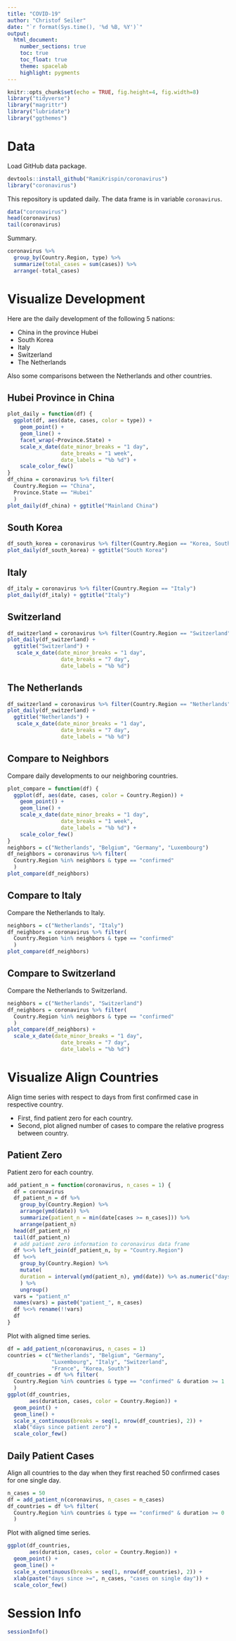 ```yaml
---
title: "COVID-19"
author: "Christof Seiler"
date: "`r format(Sys.time(), '%d %B, %Y')`"
output: 
  html_document:
    number_sections: true
    toc: true
    toc_float: true
    theme: spacelab
    highlight: pygments
---
```


```r
knitr::opts_chunk$set(echo = TRUE, fig.height=4, fig.width=8)
library("tidyverse")
library("magrittr")
library("lubridate")
library("ggthemes")
```

# Data

Load GitHub data package.

```r
devtools::install_github("RamiKrispin/coronavirus")
library("coronavirus")
```

This repository is updated daily. The data frame is in variable `coronavirus`.

```r
data("coronavirus")
head(coronavirus)
tail(coronavirus)
```

Summary.

```r
coronavirus %>% 
  group_by(Country.Region, type) %>%
  summarize(total_cases = sum(cases)) %>%
  arrange(-total_cases)
```

# Visualize Development

Here are the daily development of the following 5 nations:

* China in the province Hubei
* South Korea
* Italy
* Switzerland
* The Netherlands

Also some comparisons between the Netherlands and other countries.

## Hubei Province in China

```r
plot_daily = function(df) {
  ggplot(df, aes(date, cases, color = type)) + 
    geom_point() +
    geom_line() + 
    facet_wrap(~Province.State) + 
    scale_x_date(date_minor_breaks = "1 day", 
                 date_breaks = "1 week", 
                 date_labels = "%b %d") + 
    scale_color_few()
}
df_china = coronavirus %>% filter(
  Country.Region == "China",
  Province.State == "Hubei"
  )
plot_daily(df_china) + ggtitle("Mainland China")
```

## South Korea

```r
df_south_korea = coronavirus %>% filter(Country.Region == "Korea, South")
plot_daily(df_south_korea) + ggtitle("South Korea")
```

## Italy

```r
df_italy = coronavirus %>% filter(Country.Region == "Italy")
plot_daily(df_italy) + ggtitle("Italy")
```

## Switzerland

```r
df_switzerland = coronavirus %>% filter(Country.Region == "Switzerland")
plot_daily(df_switzerland) + 
  ggtitle("Switzerland") +
   scale_x_date(date_minor_breaks = "1 day", 
                 date_breaks = "7 day", 
                 date_labels = "%b %d")
```

## The Netherlands

```r
df_switzerland = coronavirus %>% filter(Country.Region == "Netherlands")
plot_daily(df_switzerland) + 
  ggtitle("Netherlands") +
   scale_x_date(date_minor_breaks = "1 day", 
                 date_breaks = "7 day", 
                 date_labels = "%b %d")
```

## Compare to Neighbors

Compare daily developments to our neighboring countries.

```r
plot_compare = function(df) {
  ggplot(df, aes(date, cases, color = Country.Region)) + 
    geom_point() +
    geom_line() + 
    scale_x_date(date_minor_breaks = "1 day", 
                 date_breaks = "1 week", 
                 date_labels = "%b %d") +
    scale_color_few()
}
neighbors = c("Netherlands", "Belgium", "Germany", "Luxembourg")
df_neighbors = coronavirus %>% filter(
  Country.Region %in% neighbors & type == "confirmed"
  )
plot_compare(df_neighbors)
```

## Compare to Italy

Compare the Netherlands to Italy.

```r
neighbors = c("Netherlands", "Italy")
df_neighbors = coronavirus %>% filter(
  Country.Region %in% neighbors & type == "confirmed"
  )
plot_compare(df_neighbors)
```

## Compare to Switzerland

Compare the Netherlands to Switzerland.

```r
neighbors = c("Netherlands", "Switzerland")
df_neighbors = coronavirus %>% filter(
  Country.Region %in% neighbors & type == "confirmed"
  )
plot_compare(df_neighbors) +
  scale_x_date(date_minor_breaks = "1 day", 
                 date_breaks = "7 day", 
                 date_labels = "%b %d")
```

# Visualize Align Countries

Align time series with respect to days from first confirmed case in respective country. 

* First, find patient zero for each country.
* Second, plot aligned number of cases to compare the relative progress between country.

## Patient Zero

Patient zero for each country.

```r
add_patient_n = function(coronavirus, n_cases = 1) {
  df = coronavirus
  df_patient_n = df %>% 
    group_by(Country.Region) %>%
    arrange(ymd(date)) %>%
    summarize(patient_n = min(date[cases >= n_cases])) %>% 
    arrange(patient_n)
  head(df_patient_n)
  tail(df_patient_n)
  # add patient zero information to coronavirus data frame
  df %<>% left_join(df_patient_n, by = "Country.Region")
  df %<>% 
    group_by(Country.Region) %>%
    mutate(
    duration = interval(ymd(patient_n), ymd(date)) %>% as.numeric("days")
    ) %>% 
    ungroup()
  vars = "patient_n"
  names(vars) = paste0("patient_", n_cases)
  df %<>% rename(!!vars)
  df
}
```

Plot with aligned time series.

```r
df = add_patient_n(coronavirus, n_cases = 1)
countries = c("Netherlands", "Belgium", "Germany",
              "Luxembourg", "Italy", "Switzerland", 
              "France", "Korea, South")
df_countries = df %>% filter(
  Country.Region %in% countries & type == "confirmed" & duration >= 1
  )
ggplot(df_countries, 
       aes(duration, cases, color = Country.Region)) + 
  geom_point() +
  geom_line() + 
  scale_x_continuous(breaks = seq(1, nrow(df_countries), 2)) +
  xlab("days since patient zero") +
  scale_color_few()
```

## Daily Patient Cases

Align all countries to the day when they first reached 50 confirmed cases for one single day.

```r
n_cases = 50
df = add_patient_n(coronavirus, n_cases = n_cases)
df_countries = df %>% filter(
  Country.Region %in% countries & type == "confirmed" & duration >= 0
  )
```

Plot with aligned time series.

```r
ggplot(df_countries, 
       aes(duration, cases, color = Country.Region)) + 
  geom_point() +
  geom_line() + 
  scale_x_continuous(breaks = seq(1, nrow(df_countries), 2)) +
  xlab(paste("days since >=", n_cases, "cases on single day")) +
  scale_color_few()
```

# Session Info {.unnumbered}

```r
sessionInfo()
```
